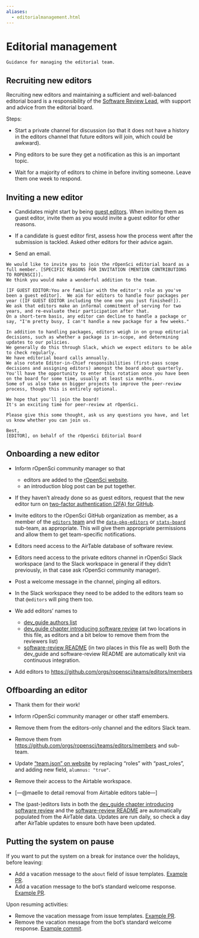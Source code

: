 ```yaml
---
aliases:
  - editorialmanagement.html
---
```


# Editorial management {#editorialmanagement}

```block
Guidance for managing the editorial team.
```

## Recruiting new editors {#recruiting-new-editors}

Recruiting new editors and maintaining a sufficient and well-balanced editorial board is a responsibility of the [Software Review Lead](https://ropensci.org/about/#team), with support and advice from the editorial board.

Steps:

- Start a private channel for discussion (so that it does not have a history in the editors channel that future editors will join, which could be awkward).

- Ping editors to be sure they get a notification as this is an important topic.

- Wait for a majority of editors to chime in before inviting someone. Leave them one week to respond.

## Inviting a new editor {#inviting-a-new-editor}

- Candidates might start by being [guest editors](#guesteditor).
  When inviting them as guest editor, invite them as you would invite a guest editor for other reasons.

- If a candidate is guest editor first, assess how the process went after the submission is tackled. Asked other editors for their advice again.

- Send an email.

```
We would like to invite you to join the rOpenSci editorial board as a full member. [SPECIFIC REASONS FOR INVITATION (MENTION CONTRIBUTIONS TO ROPENSCI)]. 
We think you would make a wonderful addition to the team.

[IF GUEST EDITOR:You are familiar with the editor's role as you've been a guest editor].  We aim for editors to handle four packages per year ([IF GUEST EDITOR including the one one you just finished!]).  
We ask that editors make an informal commitment of serving for two years, and re-evaluate their participation after that.  
On a short-term basis, any editor can decline to handle a package or say, "I'm pretty busy, I can't handle a new package for a few weeks."

In addition to handling packages, editors weigh in on group editorial decisions, such as whether a package is in-scope, and determining updates to our policies. 
We generally do this through Slack, which we expect editors to be able to check regularly. 
We have editorial board calls annually.  
We also rotate Editor-in-Chief responsibilities (first-pass scope decisions and assigning editors) amongst the board about quarterly. 
You'll have the opportunity to enter this rotation once you have been on the board for some time, usually at least six months. 
Some of us also take on bigger projects to improve the peer-review process, though this is entirely optional. 

We hope that you'll join the board!  
It's an exciting time for peer-review at rOpenSci.

Please give this some thought, ask us any questions you have, and let us know whether you can join us.

Best,
[EDITOR], on behalf of the rOpenSci Editorial Board
```

## Onboarding a new editor {#onboarding-a-new-editor}

- Inform rOpenSci community manager so that
  
  - editors are added to the [rOpenSci website](https://github.com/ropensci/roweb3/#team-member).
  - an introduction blog post can be put together.

- If they haven't already done so as guest editors, request that the new editor turn on [two-factor authentication (2FA) for GitHub](https://docs.github.com/en/authentication/securing-your-account-with-two-factor-authentication-2fa).

- Invite editors to the rOpenSci GitHub organization as member, as a member of the [`editors` team](https://github.com/orgs/ropensci/teams/editors) and the [`data-pkg-editors`](https://github.com/orgs/ropensci/teams/data-pkg-editors) or [`stats-board`](https://github.com/orgs/ropensci/teams/stats-board) sub-team, as appropriate.  This will give them appropriate permissions and allow them to get team-specific notifications.

- Editors need access to the AirTable database of software review.

- Editors need access to the private editors channel in rOpenSci Slack workspace (and to the Slack workspace in general if they didn't previously, in that case ask rOpenSci community manager).

- Post a welcome message in the channel, pinging all editors.

- In the Slack workspace they need to be added to the editors team so that `@editors` will ping them too.

- We add editors' names to
  
  - [dev\_guide authors list](https://github.com/ropensci/dev_guide/blob/main/index.Rmd)
  - [dev\_guide chapter introducing software review](https://github.com/ropensci/dev_guide/blob/main/softwarereview_intro.Rmd) (at two locations in this file, as editors and a bit below to remove them from the reviewers list)
  - [software-review README](https://github.com/ropensci/software-review/blob/main/README.Rmd) (in two places in this file as well)
    Both the dev\_guide and software-review README are automatically knit via continuous integration.

- Add editors to [https://github.com/orgs/ropensci/teams/editors/members](https://github.com/orgs/ropensci/teams/editors/members)

## Offboarding an editor {#offboarding-an-editor}

- Thank them for their work!

- Inform rOpenSci community manager or other staff emembers.

- Remove them from the editors-only channel and the editors Slack team.

- Remove them from [https://github.com/orgs/ropensci/teams/editors/members](https://github.com/orgs/ropensci/teams/editors/members) and sub-team.

- Update ["team.json" on website](https://github.com/ropensci/roweb3/blob/main/data/team/team.json) by replacing "roles" with "past_roles", and adding new field, `alumnus: "true"`.

- Remove their access to the Airtable workspace.

- \[---@maelle to detail removal from Airtable editors table---\]

- The (past-)editors lists in both the [dev\_guide chapter introducing software review](https://github.com/ropensci/dev_guide/blob/main/softwarereview_intro.Rmd) and the [software-review README](https://github.com/ropensci/software-review/blob/main/README.Rmd) are automatically populated from the AirTable data.
  Updates are run daily, so check a day after AirTable updates to ensure both have been updated.
  
## Putting the system on pause {#vacation}

If you want to put the system on a break for instance over the holidays, before leaving:

- Add a vacation message to the `about` field of issue templates. [Example PR](https://github.com/ropensci/software-review/pull/679/files).
- Add a vacation message to the bot's standard welcome response. [Example PR](https://github.com/ropensci-org/buffy/pull/108).

Upon resuming activities:

- Remove the vacation message from issue templates. [Example PR](https://github.com/ropensci/software-review/pull/680).
- Remove the vacation message from the bot's standard welcome response. [Example commit](https://github.com/ropensci-org/buffy/commit/500cfa07ca9dbaa138ca63eb255996e6f7331088).

